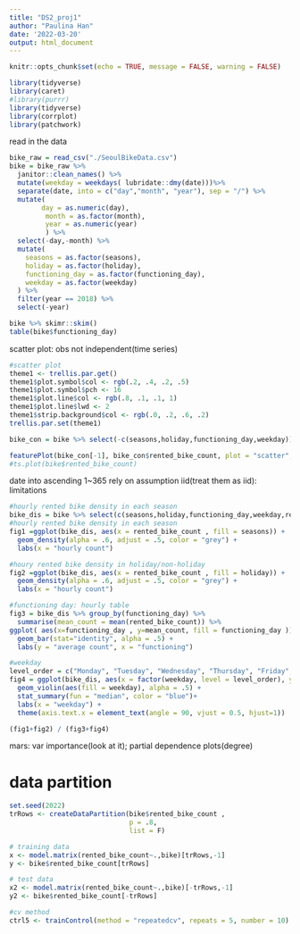 ```yaml
---
title: "DS2_proj1"
author: "Paulina Han"
date: '2022-03-20'
output: html_document
---
```


```r
knitr::opts_chunk$set(echo = TRUE, message = FALSE, warning = FALSE)
```

```r
library(tidyverse)
library(caret)
#library(purrr)
library(tidyverse)
library(corrplot)
library(patchwork)
```


read in the data
```r
bike_raw = read_csv("./SeoulBikeData.csv")
bike = bike_raw %>% 
  janitor::clean_names() %>%
  mutate(weekday = weekdays( lubridate::dmy(date)))%>%
  separate(date, into = c("day","month", "year"), sep = "/") %>%
  mutate(
        day = as.numeric(day),
         month = as.factor(month),
         year = as.numeric(year)
         ) %>% 
  select(-day,-month) %>% 
  mutate(
    seasons = as.factor(seasons),
    holiday = as.factor(holiday),
    functioning_day = as.factor(functioning_day),
    weekday = as.factor(weekday)
  ) %>% 
  filter(year == 2018) %>% 
  select(-year)

bike %>% skimr::skim()
table(bike$functioning_day)

```

scatter plot: obs not independent(time series)
```r
#scatter plot
theme1 <- trellis.par.get()
theme1$plot.symbol$col <- rgb(.2, .4, .2, .5)
theme1$plot.symbol$pch <- 16
theme1$plot.line$col <- rgb(.8, .1, .1, 1)
theme1$plot.line$lwd <- 2
theme1$strip.background$col <- rgb(.0, .2, .6, .2)
trellis.par.set(theme1)

bike_con = bike %>% select(-c(seasons,holiday,functioning_day,weekday))

featurePlot(bike_con[-1], bike_con$rented_bike_count, plot = "scatter", labels = c("","bike_rented"),type = c("p"), layout = c(3, 3),cex = 0.5, alpha = 0.5)
#ts.plot(bike$rented_bike_count)


```
date into ascending 1~365
rely on assumption iid(treat them as iid): limitations
```r
#hourly rented bike density in each season
bike_dis = bike %>% select(c(seasons,holiday,functioning_day,weekday,rented_bike_count))
#hourly rented bike density in each season
fig1 =ggplot(bike_dis, aes(x = rented_bike_count , fill = seasons)) + 
  geom_density(alpha = .6, adjust = .5, color = "grey") +
  labs(x = "hourly count")

#houry rented bike density in holiday/non-holiday
fig2 =ggplot(bike_dis, aes(x = rented_bike_count , fill = holiday)) + 
  geom_density(alpha = .6, adjust = .5, color = "grey") +
  labs(x = "hourly count")

#functioning day: hourly table
fig3 = bike_dis %>% group_by(functioning_day) %>% 
  summarise(mean_count = mean(rented_bike_count)) %>% 
ggplot( aes(x=functioning_day , y=mean_count, fill = functioning_day )) +
  geom_bar(stat="identity", alpha = .5) +
  labs(y = "average count", x = "functioning")

#weekday
level_order = c("Monday", "Tuesday", "Wednesday", "Thursday", "Friday", "Saturday", "Sunday")
fig4 = ggplot(bike_dis, aes(x = factor(weekday, level = level_order), y = rented_bike_count)) + 
  geom_violin(aes(fill = weekday), alpha = .5) + 
  stat_summary(fun = "median", color = "blue")+ 
  labs(x = "weekday") +
  theme(axis.text.x = element_text(angle = 90, vjust = 0.5, hjust=1))

(fig1+fig2) / (fig3+fig4)
```

mars: var importance(look at it); partial dependence plots(degree)


# data partition
```r
set.seed(2022)
trRows <- createDataPartition(bike$rented_bike_count ,
                              p = .8,
                              list = F)

# training data
x <- model.matrix(rented_bike_count~.,bike)[trRows,-1]
y <- bike$rented_bike_count[trRows]

# test data
x2 <- model.matrix(rented_bike_count~.,bike)[-trRows,-1]
y2 <- bike$rented_bike_count[-trRows]

#cv method
ctrl5 <- trainControl(method = "repeatedcv", repeats = 5, number = 10) 


```

